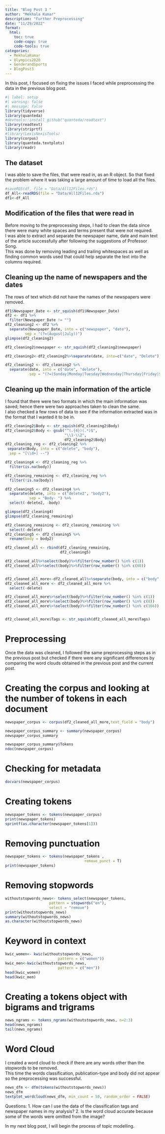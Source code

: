 ```yaml
---
title: "Blog Post 3 "
author: "Mekhala Kumar"
description: "Further Preprocessing"
date: "11/29/2022"
format:
  html:
    toc: true
    code-copy: true
    code-tools: true
categories:
  - MekhalaKumar
  - Olympics2020
  - GenderandSports
  - BlogPost3
---
```


In this post, I focused on fixing the issues I faced while preprocessing the data in the previous blog post. 
```r
#| label: setup
#| warning: false
#| message: false
library(tidyverse)
library(quanteda)
#devtools::install_github("quanteda/readtext") 
library(readtext)
library(striprtf)
#library(LexisNexisTools)
library(corpus)
library(quanteda.textplots)
library(readr)
```


## The dataset
I was able to save the files, that were read in, as an R object. So that fixed the problem where it was taking a large amount of time to load all the files. 
```r
#saveRDS(df, file = "Data/All12Files.rds")
df_All<-readRDS(file = "Data/All12Files.rds")
df1<-df_All

```

## Modification of the files that were read in
Before moving to the preprocessing steps, I had to clean the data since there were many white spaces and terms present that were not required.\
I was able to extract and separate the newspaper name, date and main text of the article successfully after following the suggestions of Professor Song.\
This was done by removing leading and trailing whitespaces as well as finding common words used that could help separate the text into the columns required. 

## Cleaning up the name of newspapers and the dates
The rows of text which did not have the names of the newspapers were removed. 
```r
df1$Newspaper_Date <- str_squish(df1$Newspaper_Date)
df2 <- df1 %>%
  filter(Newspaper_Date != "")
df2_cleaning2 <- df2 %>%
  separate(Newspaper_Date, into = c("newspaper", "date"),
         sep = "(?=(August|July))")
glimpse(df2_cleaning2)

df2_cleaning2$newspaper <- str_squish(df2_cleaning2$newspaper)

df2_cleaning2<-df2_cleaning2%>%separate(date, into=c("date", "Delete"), sep="Copyright")%>%select(-Delete)

df2_cleaning2 <- df2_cleaning2 %>%
  separate(date, into = c("date", "delete"),
           sep = "(?=(Sunday|Monday|Tuesday|Wednesday|Thursday|Friday|Saturday))")%>%select(-delete)
```

## Cleaning up the main information of the article
I found that there were two formats in which the main information was saved; hence there were two approaches taken to clean the same. \
I also checked a few rows of data to see if the information extracted was in the format that I wanted it to be in. 
```r
df2_cleaning2$Body <- str_squish(df2_cleaning2$Body)
df2_cleaning2$Body <- gsub("^(.{4})(.*)$",
                           "\\1-\\2",
                           df2_cleaning2$Body)
df2_cleaning_reg <- df2_cleaning2 %>%
 separate(Body, into = c("delete", "body"),
  sep = "[\\d+] --")

df2_cleaning4 <- df2_cleaning_reg %>%
  filter(is.na(body))

df2_cleaning_remaining <- df2_cleaning_reg %>%
  filter(!is.na(body))

df2_cleaning5 <- df2_cleaning4 %>%
  separate(delete, into = c("delete2", "body2"),
           sep = "Body- ") %>%
  select(-delete2, -body)

glimpse(df2_cleaning4)
glimpse(df2_cleaning_remaining)

df2_cleaning_remaining <- df2_cleaning_remaining %>%
  select(-delete)
df2_cleaning5 <- df2_cleaning5 %>%
  rename(body = body2)

df2_cleaned_all <- rbind(df2_cleaning_remaining,
                         df2_cleaning5)

df2_cleaned_all%>%select(body)%>%filter(row_number() %in% c(1))
df2_cleaned_all%>%select(body)%>%filter(row_number() %in% c(60))


df2_cleaned_all_more<-df2_cleaned_all%>%separate(body, into = c("body", "delete"),sep = "Published|Classification")
df2_cleaned_all_more <- df2_cleaned_all_more %>%
  select(-delete)

df2_cleaned_all_more%>%select(body)%>%filter(row_number() %in% c(1))
df2_cleaned_all_more%>%select(body)%>%filter(row_number() %in% c(8))
df2_cleaned_all_more%>%select(body)%>%filter(row_number() %in% c(166))


df2_cleaned_all_more$Tags <- str_squish(df2_cleaned_all_more$Tags)
```

 


# Preprocessing
Once the data was cleaned, I followed the same preprocessing steps as in the previous post but checked if there were any significant differences by comparing the word clouds obtained in the previous post and the current post. 

# Creating the corpus and looking at the number of tokens in each document
```r
newspaper_corpus <- corpus(df2_cleaned_all_more,text_field = "body")

newspaper_corpus_summary <- summary(newspaper_corpus)
newspaper_corpus_summary

newspaper_corpus_summary$Tokens
ndoc(newspaper_corpus)
```

# Checking for metadata
```r
docvars(newspaper_corpus)
```

# Creating tokens
```r
newspaper_tokens <- tokens(newspaper_corpus)
print(newspaper_tokens)
sprintf(as.character(newspaper_tokens[1]))
```

# Removing punctuation
```r
newspaper_tokens <- tokens(newspaper_tokens ,
                                    remove_punct = T)
print(newspaper_tokens)
```

# Removing stopwords
```r
withoutstopwords_news<- tokens_select(newspaper_tokens, 
                    pattern = stopwords("en"),
                    select = "remove")
print(withoutstopwords_news)
summary(withoutstopwords_news)
as.character(withoutstopwords_news)

```

# Keyword in context
```r
kwic_women<- kwic(withoutstopwords_news,
                        pattern = c("women"))
kwic_men<-kwic(withoutstopwords_news,
                        pattern = c("men"))
head(kwic_women)
head(kwic_men)
```

# Creating a tokens object with bigrams and trigrams 

```r
news_ngrams <- tokens_ngrams(withoutstopwords_news, n=2:3)
head(news_ngrams)
tail(news_ngrams)
```

# Word Cloud
I created a word cloud to check if there are any words other than the stopwords to be removed.\
This time the words classification, publication-type and body did not appear so the preprocessing was successful.
```r
news_dfm <- dfm(tokens(withoutstopwords_news))
news_dfm
textplot_wordcloud(news_dfm, min_count = 50, random_order = FALSE)
```

Questions:
1. How can I use the data of the classification tags and newspaper names in my analysis?
2. Is the word cloud accurate because some of the words were omitted from the image?\

In my next blog post, I will begin the process of topic modelling. 
